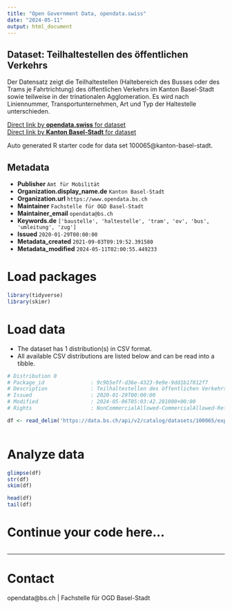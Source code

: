 ```yaml
---
title: "Open Government Data, opendata.swiss"
date: "2024-05-11"
output: html_document
---
```


## Dataset: Teilhaltestellen des öffentlichen Verkehrs

Der Datensatz zeigt die Teilhaltestellen (Haltebereich des Busses oder des Trams je Fahrtrichtung) des öffentlichen Verkehrs im Kanton Basel-Stadt sowie teilweise in der trinationalen Agglomeration. Es wird nach Liniennummer, Transportunternehmen, Art und Typ der Haltestelle unterschieden. 

[Direct link by **opendata.swiss** for dataset](https://opendata.swiss/de/dataset/teilhaltestellen-des-offentlichen-verkehrs)<br>
[Direct link by **Kanton Basel-Stadt** for dataset](https://data.bs.ch/explore/dataset/100065/)

Auto generated R starter code for data set 100065@kanton-basel-stadt.

## Metadata

- **Publisher** `Amt für Mobilität`
- **Organization.display_name.de** `Kanton Basel-Stadt`
- **Organization.url** `https://www.opendata.bs.ch`
- **Maintainer** `Fachstelle für OGD Basel-Stadt`
- **Maintainer_email** `opendata@bs.ch`
- **Keywords.de** `['baustelle', 'haltestelle', 'tram', 'ov', 'bus', 'umleitung', 'zug']`
- **Issued** `2020-01-29T00:00:00`
- **Metadata_created** `2021-09-03T09:19:52.391580`
- **Metadata_modified** `2024-05-11T02:00:55.449233`


# Load packages

```r

library(tidyverse)
library(skimr)

```

# Load data

-   The dataset has 1 distribution(s) in CSV format.
-   All available CSV distributions are listed below and can be read into a tibble.

```r

# Distribution 0
# Package_id               : 9c9b5eff-d36e-4323-9e9e-9dd1b17812f7
# Description              : Teilhaltestellen des öffentlichen Verkehrs (csv)
# Issued                   : 2020-01-29T00:00:00
# Modified                 : 2024-05-06T05:03:42.281000+00:00
# Rights                   : NonCommercialAllowed-CommercialAllowed-ReferenceRequired

df <- read_delim('https://data.bs.ch/api/v2/catalog/datasets/100065/exports/csv')



```

# Analyze data

```r

glimpse(df)
str(df)
skim(df)

head(df)
tail(df)

```

# Continue your code here...

```r

```

------------------------------------------------------------------------

# Contact

opendata@bs.ch | Fachstelle für OGD Basel-Stadt
